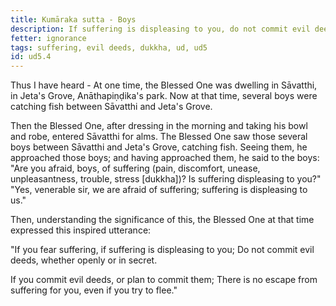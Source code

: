 ```yaml
---
title: Kumāraka sutta - Boys
description: If suffering is displeasing to you, do not commit evil deeds, whether openly or in secret.
fetter: ignorance
tags: suffering, evil deeds, dukkha, ud, ud5
id: ud5.4
---
```


Thus I have heard - At one time, the Blessed One was dwelling in Sāvatthi, in Jeta's Grove, Anāthapiṇḍika's park. Now at that time, several boys were catching fish between Sāvatthi and Jeta's Grove.

Then the Blessed One, after dressing in the morning and taking his bowl and robe, entered Sāvatthi for alms. The Blessed One saw those several boys between Sāvatthi and Jeta's Grove, catching fish. Seeing them, he approached those boys; and having approached them, he said to the boys: "Are you afraid, boys, of suffering (pain, discomfort, unease, unpleasantness, trouble, stress [dukkha])? Is suffering displeasing to you?" "Yes, venerable sir, we are afraid of suffering; suffering is displeasing to us."

Then, understanding the significance of this, the Blessed One at that time expressed this inspired utterance:

"If you fear suffering,
if suffering is displeasing to you;
Do not commit evil deeds,
whether openly or in secret.

If you commit evil deeds,
or plan to commit them;
There is no escape from suffering for you,
even if you try to flee."